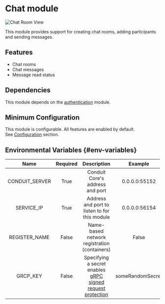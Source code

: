 # Chat module

![Chat Room View](/v0.15/modules/chat/admin/room_view.png)

This module provides support for creating chat rooms, adding participants and sending messages.

## Features

- Chat rooms
- Chat messages
- Message read status

## Dependencies

This module depends on the [authentication](../authentication/authentication.mdx) module.

## Minimum Configuration

This module is configurable. All features are enabled by default.<br />
See [Configuration](config.mdx) section.

## Environmental Variables {#env-variables}

|  Name          | Required |  Description                                  |  Example      |
| :------------: | :------: | :-------------------------------------------: | :-----------: |
| CONDUIT_SERVER |  True    | Conduit Core's address and port               | 0.0.0.0:55152 |
| SERVICE_IP     |  True    | Address and port to listen to for this module | 0.0.0.0:56154 |
| REGISTER_NAME  |  False   | Name-based network registration (containers)  | False         |
| GRCP_KEY       |  False   | Specifying a secret enables [gRPC signed request protection](../../core#grpc-request-protection) | someRandomSecret |
